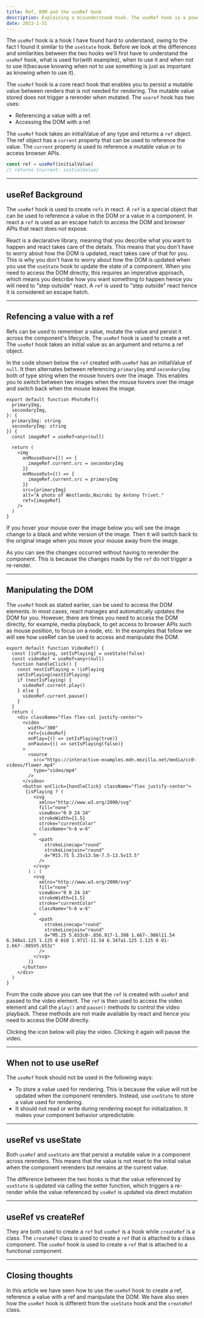 ```yaml
---
title: Ref, DOM and the useRef hook
description: Explaining a misunderstood hook. The useRef hook is a powerful hook when used correctly.
date: 2023-1-31
---
```



The `useRef` hook is a hook I have found hard to understand, owing to the fact I found it similar to the `useState` hook. Before we look at the differences and similarities between the two hooks we'll first have to understand the `useRef` hook, what is used for(with examples), when to use it and when not to use it(because knowing when not to use something is just as important as knowing when to use it).

The `useRef` hook is a core react hook that enables you to persist a mutable value between renders that is not needed for rendering. The mutable value stored does not trigger a rerender when mutated. The `useref` hook has two uses:

- Referencing a value with a ref.
- Accessing the DOM with a ref.

The `useRef` hook takes an initialValue of any type and returns a `ref` object. The ref object has a `current` property that can be used to reference the value. The `current` property is used to reference a mutable value or to access browser APIs.

```jsx
const ref = useRef(initialValue)
// returns {current: initialValue}
```

---

## useRef Background

The `useRef` hook is used to create `refs` in react. A `ref` is a special object that can be used to reference a value in the DOM or a value in a component. In react a `ref` is used as an escape hatch to access the DOM and browser APIs that react does not expose.

React is a declarative library, meaning that you describe what you want to happen and react takes care of the details. This means that you don't have to worry about how the DOM is updated, react takes care of that for you. This is why you don't have to worry about how the DOM is updated when you use the `useState` hook to update the state of a component. When you need to access the DOM directly,
this requires an imperative approach, which means you describe how you want something to happen hence you will need to "step outside" react. A `ref` is used to "step outside" react hence it is considered an escape hatch.

---

## Refencing a value with a ref

Refs can be used to remember a value, mutate the value and persist it across the component's lifecycle. The `useRef` hook is used to create a ref. The `useRef` hook takes an initial value as an argument and returns a ref object.

In the code shown below the `ref` created with `useRef` has an initialValue of `null`. It then alternates between referencing `primaryImg` and `secondaryImg` both of type string when the mouse hovers over the image. This enables you to switch between two images when the mouse hovers over the image and switch back when the mouse leaves the image.

```tsx:PhotoRef.tsx
export default function PhotoRef({
  primaryImg,
  secondaryImg,
}: {
  primaryImg: string
  secondaryImg: string
}) {
  const imageRef = useRef<any>(null)

  return (
    <img
      onMouseOver={() => {
        imageRef.current.src = secondaryImg
      }}
      onMouseOut={() => {
        imageRef.current.src = primaryImg
      }}
      src={primaryImg}
      alt="A photo of Westlands,Nairobi by Antony Trivet."
      ref={imageRef}
    />
  )
}
```

If you hover your mouse over the image below you will see the image change to a black and white version of the image. Then it will switch back to the original image when you move your mouse away from the image.

<Playground description="A photo of Westlands, Nairobi by Antony Trivet.">
  <PhotoRef
    secondaryImg="/bw-westlands-nairobi-antony-Trivet.jpeg"
    primaryImg="/westlands-nairobi-antony-Trivet.jpg"
  />
</Playground>

As you can see the changes occurred without having to rerender the component. This is because the changes made by the `ref` do not trigger a re-render.

---

## Manipulating the DOM

The `useRef` hook as stated earlier, can be used to access the DOM elements. In most cases, react manages and automatically updates the DOM for you. However, there are times you need to access the DOM directly, for example, media playback, to get access to browser APIs such as mouse position, to focus on a node, etc.
In the examples that follow we will see how useRef can be used to access and manipulate the DOM.

```tsx:VideoRef.tsx
export default function VideoRef() {
  const [isPlaying, setIsPlaying] = useState(false)
  const videoRef = useRef<any>(null)
  function handleClick() {
    const nextIsPlaying = !isPlaying
    setIsPlaying(nextIsPlaying)
    if (nextIsPlaying) {
      videoRef.current.play()
    } else {
      videoRef.current.pause()
    }
  }
  return (
    <div className="flex flex-col justify-center">
      <video
        width="300"
        ref={videoRef}
        onPlay={() => setIsPlaying(true)}
        onPause={() => setIsPlaying(false)}
      >
        <source
          src="https://interactive-examples.mdn.mozilla.net/media/cc0-videos/flower.mp4"
          type="video/mp4"
        />
      </video>
      <button onClick={handleClick} className="flex justify-center">
       {isPlaying ? (
          <svg
            xmlns="http://www.w3.org/2000/svg"
            fill="none"
            viewBox="0 0 24 24"
            strokeWidth={1.5}
            stroke="currentColor"
            className="h-6 w-6"
          >
            <path
              strokeLinecap="round"
              strokeLinejoin="round"
              d="M15.75 5.25v13.5m-7.5-13.5v13.5"
            />
          </svg>
        ) : (
          <svg
            xmlns="http://www.w3.org/2000/svg"
            fill="none"
            viewBox="0 0 24 24"
            strokeWidth={1.5}
            stroke="currentColor"
            className="h-6 w-6"
          >
            <path
              strokeLinecap="round"
              strokeLinejoin="round"
              d="M5.25 5.653c0-.856.917-1.398 1.667-.986l11.54 6.348a1.125 1.125 0 010 1.971l-11.54 6.347a1.125 1.125 0 01-1.667-.985V5.653z"
            />
          </svg>
        )}
      </button>
    </div>
  )
}
```

From the code above you can see that the `ref` is created with `useRef` and passed to the video element. The `ref` is then used to access the video element and call the `play()` and `pause()` methods to control the video playback. These methods are not made available by react and hence you need to access the DOM directly.

Clicking the icon below will play the video. Clicking it again will pause the video.

<Playground description="An example of how to play and pause a video using useRef">
  <VideoRef />
</Playground>

---

## When not to use useRef

The `useRef` hook should not be used in the following ways:

- To store a value used for rendering. This is because the value will not be updated when the component rerenders. Instead, use `useState` to store a value used for rendering.
- It should not read or write during rendering except for initialization. It makes your component behavior unpredictable.

---

## useRef vs useState

Both `useRef` and `useState` are that persist a mutable value in a component across rerenders. This means that the value is not reset to the initial value when the component rerenders but remains at the current value.

The difference between the two hooks is that the value referenced by `useState` is updated via calling the setter function, which triggers a re-render while the value referenced by `useRef` is updated via direct mutation

---

## useRef vs createRef

They are both used to create a `ref` but `useRef` is a hook while `createRef` is a class. The `createRef` class is used to create a `ref` that is attached to a class component. The `useRef` hook is used to create a `ref` that is attached to a functional component.

---

## Closing thoughts

In this article we have seen how to use the `useRef` hook to create a ref, reference a value with a ref and manipulate the DOM. We have also seen how the `useRef` hook is different from the `useState` hook and the `createRef` class.
